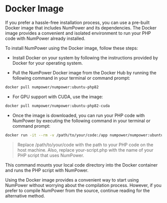 # Docker Image

If you prefer a hassle-free installation process, you can use a pre-built Docker image that includes NumPower
and its dependencies. The Docker image provides a convenient and isolated environment to run your
PHP code with NumPower already installed.

To install NumPower using the Docker image, follow these steps:

- Install Docker on your system by following the instructions provided by Docker for your operating system.

- Pull the NumPower Docker image from the Docker Hub by running the following command in your terminal or command prompt:

```bash
docker pull numpower/numpower:ubuntu-php82
```

- For GPU support with CUDA, use the image:

```bash
docker pull numpower/numpower:ubuntu-php82-cuda
```

- Once the image is downloaded, you can run your PHP code with NumPower
by executing the following command in your terminal or command prompt:

```bash
docker run -it --rm -v /path/to/your/code:/app numpower/numpower:ubuntu-php82 php /app/your-script.php
```
> Replace /path/to/your/code with the path to your PHP code on the host machine. Also, replace your-script.php with the name of your PHP script that uses NumPower.

This command mounts your local code directory into the Docker container and runs the PHP script with NumPower.

Using the Docker image provides a convenient way to start using NumPower without worrying about the compilation
process. However, if you prefer to compile NumPower from the source, continue reading for the alternative method.